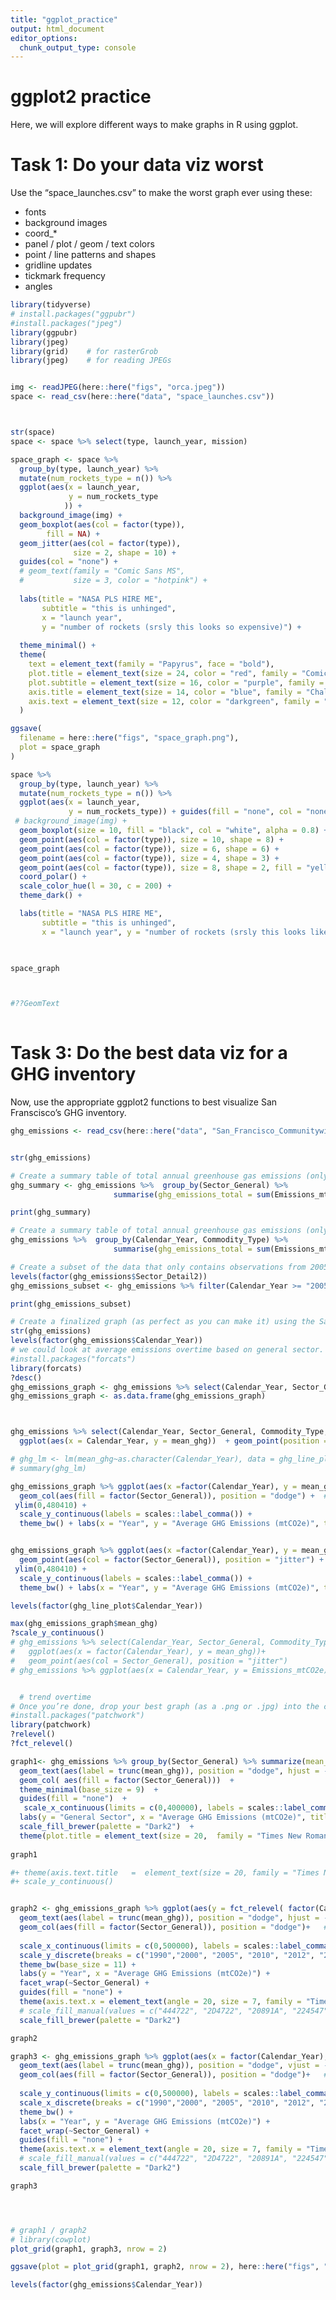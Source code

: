 ```yaml
---
title: "ggplot_practice"
output: html_document
editor_options: 
  chunk_output_type: console
---
```


# ggplot2 practice
Here, we will explore different ways to make graphs in R using ggplot. 

# Task 1: Do your data viz worst
Use the "space_launches.csv" to make the worst graph ever using these: 

- fonts
- background images
- coord_*
- panel / plot / geom / text colors
- point / line patterns and shapes
- gridline updates
- tickmark frequency
- angles
```r
library(tidyverse)
# install.packages("ggpubr")
#install.packages("jpeg")
library(ggpubr)
library(jpeg)
library(grid)    # for rasterGrob
library(jpeg)    # for reading JPEGs


img <- readJPEG(here::here("figs", "orca.jpeg"))
space <- read_csv(here::here("data", "space_launches.csv"))



str(space)                  
space <- space %>% select(type, launch_year, mission)  

space_graph <- space %>% 
  group_by(type, launch_year) %>%
  mutate(num_rockets_type = n()) %>%
  ggplot(aes(x = launch_year, 
             y = num_rockets_type
            )) +
  background_image(img) +
  geom_boxplot(aes(col = factor(type)), 
        fill = NA) +
  geom_jitter(aes(col = factor(type)), 
              size = 2, shape = 10) +
  guides(col = "none") +
  # geom_text(family = "Comic Sans MS", 
  #           size = 3, color = "hotpink") +
  
  labs(title = "NASA PLS HIRE ME",
       subtitle = "this is unhinged",
       x = "launch year", 
       y = "number of rockets (srsly this looks so expensive)") +
  
  theme_minimal() +  
  theme(
    text = element_text(family = "Papyrus", face = "bold"),
    plot.title = element_text(size = 24, color = "red", family = "Comic Sans MS"),
    plot.subtitle = element_text(size = 16, color = "purple", family = "Arial"),
    axis.title = element_text(size = 14, color = "blue", family = "Chalkduster"),
    axis.text = element_text(size = 12, color = "darkgreen", family = "Times New Roman")
  )

ggsave(
  filename = here::here("figs", "space_graph.png"), 
  plot = space_graph
)

space %>% 
  group_by(type, launch_year) %>%
  mutate(num_rockets_type = n()) %>%
  ggplot(aes(x = launch_year, 
             y = num_rockets_type)) + guides(fill = "none", col = "none") + 
 # background_image(img) +
  geom_boxplot(size = 10, fill = "black", col = "white", alpha = 0.8) +
  geom_point(aes(col = factor(type)), size = 10, shape = 8) +   
  geom_point(aes(col = factor(type)), size = 6, shape = 6) +
  geom_point(aes(col = factor(type)), size = 4, shape = 3) +   
  geom_point(aes(col = factor(type)), size = 8, shape = 2, fill = "yellow") + 
  coord_polar() +  
  scale_color_hue(l = 30, c = 200) +
  theme_dark() +

  labs(title = "NASA PLS HIRE ME",
       subtitle = "this is unhinged",
       x = "launch year", y = "number of rockets (srsly this looks like sm money was spent)") 
    


space_graph



#??GeomText
                  
```
# Task 3: Do the best data viz for a GHG inventory
Now, use the appropriate ggplot2 functions to best visualize San Franscisco's GHG inventory.

```r
ghg_emissions <- read_csv(here::here("data", "San_Francisco_Communitywide_Greenhouse_Gas_Inventory.csv"))


str(ghg_emissions)

# Create a summary table of total annual greenhouse gas emissions (only from Emissions_mtCO2e column) by sector_general
ghg_summary <- ghg_emissions %>%  group_by(Sector_General) %>% 
                       summarise(ghg_emissions_total = sum(Emissions_mtCO2e, na.rm = T))

print(ghg_summary)

# Create a summary table of total annual greenhouse gas emissions (only from Emissions_mtCO2e column) by year and commodity type
ghg_emissions %>%  group_by(Calendar_Year, Commodity_Type) %>% 
                       summarise(ghg_emissions_total = sum(Emissions_mtCO2e, na.rm = T))

# Create a subset of the data that only contains observations from 2005 on, only for observations where Sector_Detail2 contains the pattern “PG&E”, then limit to columns Calendar_Year, Sector_Detail2 and Emissions_mtCO2e.
levels(factor(ghg_emissions$Sector_Detail2))
ghg_emissions_subset <- ghg_emissions %>% filter(Calendar_Year >= "2005", str_detect(Sector_Detail2, pattern = "PG&E")) %>% select(Calendar_Year, Sector_Detail2, Emissions_mtCO2e) 

print(ghg_emissions_subset)

# Create a finalized graph (as perfect as you can make it) using the San Francisco GHG emissions dataset. You get to choose what you want to visualize. You can pick which variables & observations you’re interested in. You may want to do some wrangling / summarizing first.
str(ghg_emissions)
levels(factor(ghg_emissions$Calendar_Year))
# we could look at average emissions overtime based on general sector. This could help visualize which one is most emissions intensive. We could also do two graphs in one pane to explore whether commodity_type matters as well
#install.packages("forcats")
library(forcats)
?desc()
ghg_emissions_graph <- ghg_emissions %>% select(Calendar_Year, Sector_General, Commodity_Type, Emissions_mtCO2e) %>% group_by(Calendar_Year, Sector_General) %>% summarise(mean_ghg = mean(Emissions_mtCO2e, na.rm = T)) 
ghg_emissions_graph <- as.data.frame(ghg_emissions_graph)



ghg_emissions %>% select(Calendar_Year, Sector_General, Commodity_Type, Emissions_mtCO2e) %>% group_by(Calendar_Year) %>% summarise(mean_ghg = mean(Emissions_mtCO2e, na.rm = T)) %>% 
  ggplot(aes(x = Calendar_Year, y = mean_ghg))  + geom_point(position = "jitter") + geom_smooth()

# ghg_lm <- lm(mean_ghg~as.character(Calendar_Year), data = ghg_line_plot)
# summary(ghg_lm)

ghg_emissions_graph %>% ggplot(aes(x =factor(Calendar_Year), y = mean_ghg)) + 
  geom_col(aes(fill = factor(Sector_General)), position = "dodge") +  #scale_y_log10() 
 ylim(0,480410) +
  scale_y_continuous(labels = scales::label_comma()) +
  theme_bw() + labs(x = "Year", y = "Average GHG Emissions (mtCO2e)", title = "Average Greenhouse Gas Emissions By Generalized Sector") + facet_wrap(~Sector_General) + guides(fill = "none")


ghg_emissions_graph %>% ggplot(aes(x =factor(Calendar_Year), y = mean_ghg)) + 
  geom_point(aes(col = factor(Sector_General)), position = "jitter") +  #scale_y_log10() 
 ylim(0,480410) +
  scale_y_continuous(labels = scales::label_comma()) +
  theme_bw() + labs(x = "Year", y = "Average GHG Emissions (mtCO2e)", title = "Average Greenhouse Gas Emissions By Generalized Sector Overtime") + facet_wrap(Sector_General~.) + guides(col = "none") 

levels(factor(ghg_line_plot$Calendar_Year))

max(ghg_emissions_graph$mean_ghg)
?scale_y_continuous()
# ghg_emissions %>% select(Calendar_Year, Sector_General, Commodity_Type, Emissions_mtCO2e) %>% group_by(Calendar_Year, Sector_General) %>% summarise(mean_ghg = mean(Emissions_mtCO2e, na.rm = T), .groups = "drop")  %>%
#   ggplot(aes(x = factor(Calendar_Year), y = mean_ghg))+ 
#   geom_point(aes(col = Sector_General), position = "jitter") 
# ghg_emissions %>% ggplot(aes(x = Calendar_Year, y = Emissions_mtCO2e)) + geom_point(position = "jitter") + geom_boxplot(aes(fill = factor(Calendar_Year)))


  # trend overtime
# Once you’re done, drop your best graph (as a .png or .jpg) into the course Slack channel.
#install.packages("patchwork")
library(patchwork)
?relevel()
?fct_relevel()

graph1<- ghg_emissions %>% group_by(Sector_General) %>% summarize(mean_ghg = mean(Emissions_mtCO2e, na.rm = T)) %>% ggplot(aes(x = mean_ghg, y = reorder(Sector_General, -mean_ghg))) + 
  geom_text(aes(label = trunc(mean_ghg)), position = "dodge", hjust = -.1, size = 4 ) + 
  geom_col( aes(fill = factor(Sector_General)))  + 
  theme_minimal(base_size = 9)  + 
  guides(fill = "none")  +
   scale_x_continuous(limits = c(0,400000), labels = scales::label_comma()) + 
  labs(y = "General Sector", x = "Average GHG Emissions (mtCO2e)", title = "Average Greenhouse Gas Emissions Overtime By Generalized Sector") + 
  scale_fill_brewer(palette = "Dark2")  + 
  theme(plot.title = element_text(size = 20,  family = "Times New Roman", hjust = .5), axis.text.x = element_text(size = 8), axis.title.y = element_text(size =12, family = "Times New Roman"), axis.title.x  = element_text(size =12, family = "Times New Roman")) 
 
graph1

#+ theme(axis.text.title   =  element_text(size = 20, family = "Times New Roman"))
#+ scale_y_continuous() 


graph2 <- ghg_emissions_graph %>% ggplot(aes(y = fct_relevel( factor(Calendar_Year), rev), x = mean_ghg)) + 
  geom_text(aes(label = trunc(mean_ghg)), position = "dodge", hjust = -.1, size = 2) + 
  geom_col(aes(fill = factor(Sector_General)), position = "dodge")+   #scale_y_log10() 
 
  scale_x_continuous(limits = c(0,500000), labels = scales::label_comma()) + 
  scale_y_discrete(breaks = c("1990","2000", "2005", "2010", "2012", "2015", "2016", "2017", "2018", "2019"))+ 
  theme_bw(base_size = 11) + 
  labs(y = "Year", x = "Average GHG Emissions (mtCO2e)") +
  facet_wrap(~Sector_General) + 
  guides(fill = "none") + 
  theme(axis.text.x = element_text(angle = 20, size = 7, family = "Times New Roman"), axis.text.y = element_text(angle = 20, size = 7, family = "Times New Roman")) + 
  # scale_fill_manual(values = c("444722", "2D4722", "20891A", "224547", "472322, 222947", "472422")) +
  scale_fill_brewer(palette = "Dark2")

graph2

graph3 <- ghg_emissions_graph %>% ggplot(aes(x = factor(Calendar_Year), y = mean_ghg)) + 
  geom_text(aes(label = trunc(mean_ghg)), position = "dodge", vjust = -.5, size = 2) + 
  geom_col(aes(fill = factor(Sector_General)), position = "dodge")+   #scale_y_log10() 
 
  scale_y_continuous(limits = c(0,500000), labels = scales::label_comma()) + 
  scale_x_discrete(breaks = c("1990","2000", "2005", "2010", "2012", "2015", "2016", "2017", "2018", "2019"))+ 
  theme_bw() + 
  labs(x = "Year", y = "Average GHG Emissions (mtCO2e)") +
  facet_wrap(~Sector_General) + 
  guides(fill = "none") + 
  theme(axis.text.x = element_text(angle = 20, size = 7, family = "Times New Roman"), axis.text.y = element_text(angle = 20, size = 7), axis.title.y = element_text(family = "Times New Roman"), axis.title.x = element_text(family = "Times New Roman")) + 
  # scale_fill_manual(values = c("444722", "2D4722", "20891A", "224547", "472322, 222947", "472422")) +
  scale_fill_brewer(palette = "Dark2")

graph3




# graph1 / graph2
# library(cowplot)
plot_grid(graph1, graph3, nrow = 2)

ggsave(plot = plot_grid(graph1, graph2, nrow = 2), here::here("figs", "ghg_graph.png"))

levels(factor(ghg_emissions$Calendar_Year))




```



